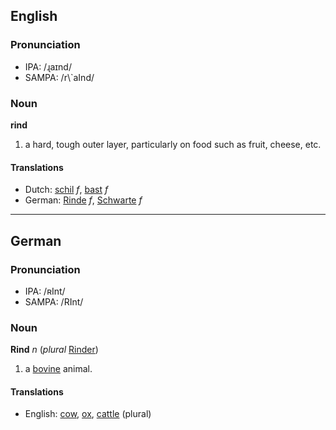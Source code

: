 ==English==
===Pronunciation===
*IPA: /ɻaɪnd/
*SAMPA: /r\`aInd/

===Noun===
'''rind'''

# a hard, tough outer layer, particularly on food such as fruit, cheese, etc.

====Translations====
*Dutch: [[schil]] ''f'', [[bast]] ''f''
*German: [[Rinde]] ''f'', [[Schwarte]] ''f''

----
==German==
===Pronunciation===
*IPA: /ʀInt/
*SAMPA: /RInt/

===Noun===
'''Rind''' ''n'' (''plural'' [[Rinder]])

# a [[bovine]] animal.

====Translations====
*English: [[cow]], [[ox]], [[cattle]] (plural)